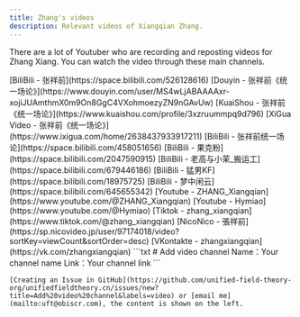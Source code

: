 ```yaml
---
title: Zhang's videos
description: Relevant videos of Xiangqian Zhang.
---
```


There are a lot of Youtuber who are recording and reposting videos for Zhang Xiang. You can watch the video through these main channels.


<CardGrid>
  <ListCard title="Zhang's Channel" icon="open-book">
    [BiliBili - 张祥前](https://space.bilibili.com/526128616)
    [Douyin - 张祥前《统一场论》](https://www.douyin.com/user/MS4wLjABAAAAxr-xojiJUAmthmX0m9On8GgC4VXohmoezyZN9nGAvUw)
    [KuaiShou - 张祥前《统一场论》](https://www.kuaishou.com/profile/3xzruummpq9d796)
    [XiGua Video - 张祥前《统一场论》](https://www.ixigua.com/home/2638437933917211)
  </ListCard>

  <ListCard title="Youtuber's Channel" icon="puzzle">
    [BiliBili - 张祥前统一场论](https://space.bilibili.com/458051656)
    [BiliBili - 果克粉](https://space.bilibili.com/2047590915)
    [BiliBili - 老高与小茉_搬运工](https://space.bilibili.com/679446186)
    [BiliBili - 猛男KF](https://space.bilibili.com/18975725)
    [BiliBili - 梦中闲云](https://space.bilibili.com/645655342)
    [Youtube - ZHANG_Xiangqian](https://www.youtube.com/@ZHANG_Xiangqian)
    [Youtube - Hymiao](https://www.youtube.com/@Hymiao)
    [Tiktok - zhang_xiangqian](https://www.tiktok.com/@zhang_xiangqian)
    [NicoNico - 張祥前](https://sp.nicovideo.jp/user/97174018/video?sortKey=viewCount&sortOrder=desc)
    [VKontakte - zhangxiangqian](https://vk.com/zhangxiangqian)
  </ListCard>

  <SplitCard title="Want to list your account here？" icon="rocket">
    ```txt
    # Add video channel
    Name：Your channel name
    Link：Your channel link
    ```

    [Creating an Issue in GitHub](https://github.com/unified-field-theory-org/unifiedfieldtheory.cn/issues/new?title=Add%20video%20channel&labels=video) or [email me](mailto:uft@obiscr.com), the content is shown on the left.
  </SplitCard>
</CardGrid>
